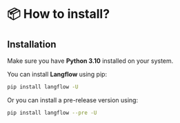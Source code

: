 # 📦 How to install?

## Installation

Make sure you have **Python 3.10** installed on your system.

You can install **Langflow** using pip:

```bash
pip install langflow -U
```

Or you can install a pre-release version using:

```bash
pip install langflow --pre -U
```